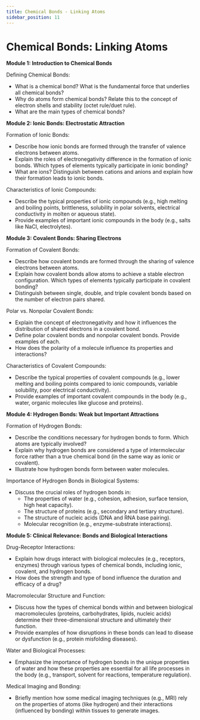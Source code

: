 ```yaml
---
title: Chemical Bonds - Linking Atoms
sidebar_position: 11
---
```


# Chemical Bonds: Linking Atoms

**Module 1: Introduction to Chemical Bonds**

Defining Chemical Bonds:
* What is a chemical bond? What is the fundamental force that underlies all chemical bonds?
* Why do atoms form chemical bonds? Relate this to the concept of electron shells and stability (octet rule/duet rule).
* What are the main types of chemical bonds?

**Module 2: Ionic Bonds: Electrostatic Attraction**

Formation of Ionic Bonds:
* Describe how ionic bonds are formed through the transfer of valence electrons between atoms.
* Explain the roles of electronegativity difference in the formation of ionic bonds. Which types of elements typically participate in ionic bonding?
* What are ions? Distinguish between cations and anions and explain how their formation leads to ionic bonds.

Characteristics of Ionic Compounds:
* Describe the typical properties of ionic compounds (e.g., high melting and boiling points, brittleness, solubility in polar solvents, electrical conductivity in molten or aqueous state).
* Provide examples of important ionic compounds in the body (e.g., salts like NaCl, electrolytes).

**Module 3: Covalent Bonds: Sharing Electrons**

Formation of Covalent Bonds:
* Describe how covalent bonds are formed through the sharing of valence electrons between atoms.
* Explain how covalent bonds allow atoms to achieve a stable electron configuration. Which types of elements typically participate in covalent bonding?
* Distinguish between single, double, and triple covalent bonds based on the number of electron pairs shared.

Polar vs. Nonpolar Covalent Bonds:
* Explain the concept of electronegativity and how it influences the distribution of shared electrons in a covalent bond.
* Define polar covalent bonds and nonpolar covalent bonds. Provide examples of each.
* How does the polarity of a molecule influence its properties and interactions?

Characteristics of Covalent Compounds:
* Describe the typical properties of covalent compounds (e.g., lower melting and boiling points compared to ionic compounds, variable solubility, poor electrical conductivity).
* Provide examples of important covalent compounds in the body (e.g., water, organic molecules like glucose and proteins).

**Module 4: Hydrogen Bonds: Weak but Important Attractions**

Formation of Hydrogen Bonds:
* Describe the conditions necessary for hydrogen bonds to form. Which atoms are typically involved?
* Explain why hydrogen bonds are considered a type of intermolecular force rather than a true chemical bond (in the same way as ionic or covalent).
* Illustrate how hydrogen bonds form between water molecules.

Importance of Hydrogen Bonds in Biological Systems:
* Discuss the crucial roles of hydrogen bonds in:
    * The properties of water (e.g., cohesion, adhesion, surface tension, high heat capacity).
    * The structure of proteins (e.g., secondary and tertiary structure).
    * The structure of nucleic acids (DNA and RNA base pairing).
    * Molecular recognition (e.g., enzyme-substrate interactions).

**Module 5: Clinical Relevance: Bonds and Biological Interactions**

Drug-Receptor Interactions:
* Explain how drugs interact with biological molecules (e.g., receptors, enzymes) through various types of chemical bonds, including ionic, covalent, and hydrogen bonds.
* How does the strength and type of bond influence the duration and efficacy of a drug?

Macromolecular Structure and Function:
* Discuss how the types of chemical bonds within and between biological macromolecules (proteins, carbohydrates, lipids, nucleic acids) determine their three-dimensional structure and ultimately their function.
* Provide examples of how disruptions in these bonds can lead to disease or dysfunction (e.g., protein misfolding diseases).

Water and Biological Processes:
* Emphasize the importance of hydrogen bonds in the unique properties of water and how these properties are essential for all life processes in the body (e.g., transport, solvent for reactions, temperature regulation).

Medical Imaging and Bonding:
* Briefly mention how some medical imaging techniques (e.g., MRI) rely on the properties of atoms (like hydrogen) and their interactions (influenced by bonding) within tissues to generate images.